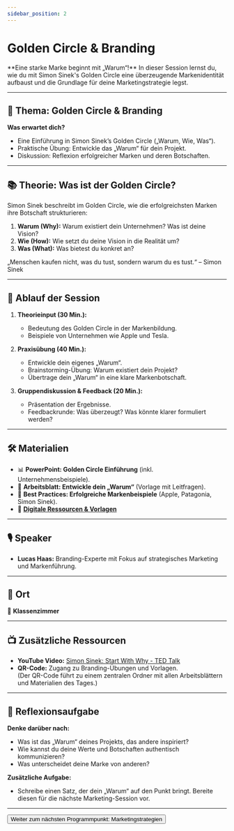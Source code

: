 ```yaml
---
sidebar_position: 2
---
```


# Golden Circle & Branding

<Admonition type="info" icon="🎨">
  **Eine starke Marke beginnt mit „Warum“!**  
  In dieser Session lernst du, wie du mit Simon Sinek's Golden Circle eine überzeugende Markenidentität aufbaust und die Grundlage für deine Marketingstrategie legst.
</Admonition>

---

## 🎯 **Thema:** Golden Circle & Branding

**Was erwartet dich?**  
- Eine Einführung in Simon Sinek’s Golden Circle („Warum, Wie, Was“).  
- Praktische Übung: Entwickle das „Warum“ für dein Projekt.  
- Diskussion: Reflexion erfolgreicher Marken und deren Botschaften.  

---

## 📚 **Theorie: Was ist der Golden Circle?**

Simon Sinek beschreibt im Golden Circle, wie die erfolgreichsten Marken ihre Botschaft strukturieren:  
1. **Warum (Why):** Warum existiert dein Unternehmen? Was ist deine Vision?  
2. **Wie (How):** Wie setzt du deine Vision in die Realität um?  
3. **Was (What):** Was bietest du konkret an?  

<Admonition type="quote" icon="💡">
  „Menschen kaufen nicht, was du tust, sondern warum du es tust.“ – Simon Sinek
</Admonition>

<YouTube id="Jeg3lIK8lro" title="Simon Sinek: Start With Why - TED Talk" />

---

## 📝 **Ablauf der Session**

1. **Theorieinput (30 Min.):**  
   - Bedeutung des Golden Circle in der Markenbildung.  
   - Beispiele von Unternehmen wie Apple und Tesla.  

2. **Praxisübung (40 Min.):**  
   - Entwickle dein eigenes „Warum“.  
   - Brainstorming-Übung: Warum existiert dein Projekt?  
   - Übertrage dein „Warum“ in eine klare Markenbotschaft.  

3. **Gruppendiskussion & Feedback (20 Min.):**  
   - Präsentation der Ergebnisse.  
   - Feedbackrunde: Was überzeugt? Was könnte klarer formuliert werden?  

---

## 🛠️ **Materialien**

- 📊 **PowerPoint: Golden Circle Einführung** (inkl. Unternehmensbeispiele).  
- 📝 **Arbeitsblatt: Entwickle dein „Warum“** (Vorlage mit Leitfragen).  
- 📄 **Best Practices: Erfolgreiche Markenbeispiele** (Apple, Patagonia, Simon Sinek).  
- 📂 **[Digitale Ressourcen & Vorlagen](https://drive.google.com/drive/folders/1GMZ5pg54OIcuKGARYLaR_-Cr4w9XJ9iA?usp=drive_link)**  

---

## 🎙️ **Speaker**

- **Lucas Haas:** Branding-Experte mit Fokus auf strategisches Marketing und Markenführung.  

---

## 📍 **Ort**

📍 **Klassenzimmer**  

---

## 📺 **Zusätzliche Ressourcen**

- **YouTube Video:** [Simon Sinek: Start With Why - TED Talk](https://www.youtube.com/watch?v=Jeg3lIK8lro)  
- **QR-Code:** Zugang zu Branding-Übungen und Vorlagen.  
  (Der QR-Code führt zu einem zentralen Ordner mit allen Arbeitsblättern und Materialien des Tages.)

---

## 🚀 **Reflexionsaufgabe**

**Denke darüber nach:**  
- Was ist das „Warum“ deines Projekts, das andere inspiriert?  
- Wie kannst du deine Werte und Botschaften authentisch kommunizieren?  
- Was unterscheidet deine Marke von anderen?  

**Zusätzliche Aufgabe:**  
- Schreibe einen Satz, der dein „Warum“ auf den Punkt bringt. Bereite diesen für die nächste Marketing-Session vor.

---

<Button destination="/roadmap/docs/startup-basics/yfn-school/day3/marketing-strategies">
  Weiter zum nächsten Programmpunkt: Marketingstrategien
</Button>